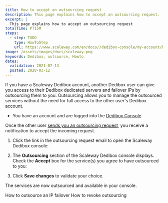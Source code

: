```yaml
---
title: How to accept an outsourcing request
description: This page explains how to accept an outsourcing request.
excerpt: |
  This page explains how to accept an outsourcing request
totalTime: PT15M
steps:
  - step: TODO
    type: HowToStep
    url: https://www.scaleway.com/en/docs//dedibox-console/my-account/how-to/accept-outsourcing/
image: /assets/images/docs/scaleway.png
keywords: Dedibox, outsource, Howto
dates:
  validation: 2021-07-13
  posted: 2020-03-12
---
```


If you have a Scaleway Dedibox account, another Dedibox user can give you access to their Dedibox dedicated servers and failover IPs by outsourcing them to you. Outsourcing allows you to manage the outsourced services without the need for full access to the other user's Dedibox account.

<Message type="requirement">

  - You have an account and are logged into the [Dedibox Console](https://console.online.net) 

</Message>

Once the other user [sends you an outsourcing request](/dedibox-console/my-account/how-to/outsource-dedibox), you receive a notification to accept the incoming request.

1. Click the link in the outsourcing request email to open the Scaleway Dedibox console:

  <Lightbox
    src="scaleway-dedibox-console-outsourcing-request.png"
    width="600"
    alt=""
  />

2. The **Outsourcing** section of the Scaleway Dedibox console displays. Check the **Accept** box for the service(s) you agree to have outsourced to you:

  <Lightbox
    src="scaleway-dedibox-console-outsourcing-accept.png"
    width="600"
    alt=""
  />

3. Click **Save changes** to validate your choice.

The services are now outsourced and available in your console.

<Navigation title="See Also">
  <PreviousButton to="/dedibox-console/my-account/how-to/outsource-if-failover/">How to outsource an IP failover</PreviousButton>
  <NextButton to="/dedibox-console/my-account/how-to/revoke-outsourcing/">How to revoke outsourcing</NextButton>
</Navigation>